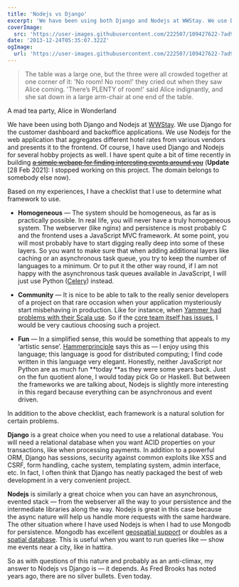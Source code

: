 ```yaml
---
title: 'Nodejs vs Django'
excerpt: 'We have been using both Django and Nodejs at WWStay. We use Django for the customer dashboard and Nodejs for the web application that aggregates different hotel rates from various vendors. Based on my experiences, I have a checklist that I use to determine what framework to use.'
coverImage:
  src: 'https://user-images.githubusercontent.com/222507/109427622-7ad93080-79f3-11eb-8411-519e3a696f6f.png'
date: '2013-12-24T05:35:07.322Z'
ogImage:
  url: 'https://user-images.githubusercontent.com/222507/109427622-7ad93080-79f3-11eb-8411-519e3a696f6f.png'
---
```


> The table was a large one, but the three were all crowded together at one corner of it: 'No room! No room!' they cried out when they saw Alice coming. 'There’s PLENTY of room!' said Alice indignantly, and she sat down in a large arm-chair at one end of the table.

<div class="text-right text-sm text-indigo-400 font-semibold pt-2">
  A mad tea party, Alice in Wonderland
</div>

We have been using both Django and Nodejs at [WWStay](https://wwstay.com/). We use Django for the customer dashboard and backoffice applications. We use Nodejs for the web application that aggregates different hotel rates from various vendors and presents it to the frontend. Of course, I have used Django and Nodejs for several hobby projects as well. I have spent quite a bit of time recently in building <strike>[a simple webapp for finding interesting events around you](http://www.hattira.com)</strike> (**Update** [28 Feb 2021]: I stopped working on this project. The domain belongs to somebody else now).

Based on my experiences, I have a checklist that I use to determine what framework to use.

- **Homogeneous** — The system should be homogeneous, as far as is practically possible. In real life, you will never have a truly homogeneous system. The webserver (like nginx) and persistence is most probably C and the frontend uses a JavaScript MVC framework. At some point, you will most probably have to start digging really deep into some of these layers. So you want to make sure that when adding additional layers like caching or an asynchronous task queue, you try to keep the number of languages to a minimum. Or to put it the other way round, if I am not happy with the asynchronous task queues available in JavaScript, I will just use Python ([Celery](http://www.celeryproject.org/)) instead.

- **Community** — It is nice to be able to talk to the really senior developers of a project on that rare occasion when your application mysteriously start misbehaving in production. Like for instance, when [Yammer had problems with their Scala use](http://eng.yammer.com/scala-at-yammer). So if the [core team itself has issues](http://blog.nodejs.org/2013/12/03/bnoordhuis-departure/), I would be very cautious choosing such a project.

- **Fun** — In a simplified sense, this would be something that appeals to my ‘artistic sense’. [Hammerprinciple](http://hammerprinciple.com/therighttool) says this as — I enjoy using this language; this language is good for distributed computing; I find code written in this language very elegant. Honestly, neither JavaScript nor Python are as much fun **today **as they were some years back. Just on the fun quotient alone, I would today pick Go or Haskell. But between the frameworks we are talking about, Nodejs is slightly more interesting in this regard because everything can be asynchronous and event driven.

In addition to the above checklist, each framework is a natural solution for certain problems.

**Django** is a great choice when you need to use a relational database. You will need a relational database when you want ACID properties on your transactions, like when processing payments. In addition to a powerful ORM, Django has sessions, security against common exploits like XSS and CSRF, form handling, cache system, templating system, admin interface, etc. In fact, I often think that Django has neatly packaged the best of web development in a very convenient project.

**Nodejs** is similarly a great choice when you can have an asynchronous, evented stack — from the webserver all the way to your persistence and the intermediate libraries along the way. Nodejs is great in this case because the async nature will help us handle more requests with the same hardware. The other situation where I have used Nodejs is when I had to use Mongodb for persistence. Mongodb has excellent [geospatial support](http://docs.mongodb.org/manual/reference/operator/query-geospatial/) or doubles as a [spatial database](http://en.wikipedia.org/wiki/Spatial_database). This is useful when you want to run queries like — show me events near a city, like in hattira.

So as with questions of this nature and probably as an anti-climax, my answer to Nodejs vs Django is — it depends. As Fred Brooks has noted years ago, there are no silver bullets. Even today.
